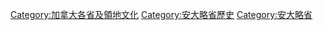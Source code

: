[[Category:加拿大各省及領地文化|Category:加拿大各省及領地文化]]
[[Category:安大略省歷史|Category:安大略省歷史]]
[[Category:安大略省|Category:安大略省]]